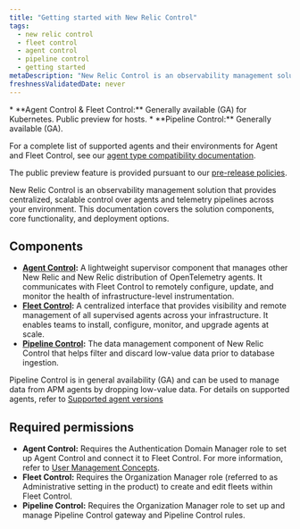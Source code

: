 ```yaml
---
title: "Getting started with New Relic Control"
tags:
  - new relic control
  - fleet control
  - agent control
  - pipeline control
  - getting started
metaDescription: "New Relic Control is an observability management solution that provides centralized, scalable control over agents and telemetry pipelines across your environment."
freshnessValidatedDate: never
---
```


<Callout title="Feature Availability">
  * **Agent Control & Fleet Control:** Generally available (GA) for Kubernetes. Public preview for hosts.
  * **Pipeline Control:** Generally available (GA).

  For a complete list of supported agents and their environments for Agent and Fleet Control, see our [agent type compatibility documentation](/docs/new-relic-control/agent-control/agent-types).

  The public preview feature is provided pursuant to our [pre-release policies](/docs/licenses/license-information/referenced-policies/new-relic-pre-release-policy).
</Callout>

New Relic Control is an observability management solution that provides centralized, scalable control over agents and telemetry pipelines across your environment. This documentation covers the solution components, core functionality, and deployment options.

## Components
- **[Agent Control](/docs/new-relic-control/agent-control/overview):** A lightweight supervisor component that manages other New Relic and New Relic distribution of OpenTelemetry agents. It communicates with Fleet Control to remotely configure, update, and monitor the health of infrastructure-level instrumentation.
- **[Fleet Control](/docs/new-relic-control/fleet-control/overview):** A centralized interface that provides visibility and remote management of all supervised agents across your infrastructure. It enables teams to install, configure, monitor, and upgrade agents at scale.
- **[Pipeline Control](/docs/new-relic-control/pipeline-control/overview):** The data management component of New Relic Control that helps filter and discard low-value data prior to database ingestion.

Pipeline Control is in general availability (GA) and can be used to manage data from APM agents by dropping low-value data. For details on supported agents, refer to [Supported agent versions](/docs/new-relic-control/pipeline-control/modify-agent-configuration/#supported-agent-versions)

## Required permissions
- **Agent Control:** Requires the Authentication Domain Manager role to set up Agent Control and connect it to Fleet Control. For more information, refer to [User Management Concepts](/docs/accounts/accounts-billing/new-relic-one-user-management/user-management-concepts/#admin-settings).
- **Fleet Control:** Requires the Organization Manager role (referred to as Administrative setting in the product) to create and edit fleets within Fleet Control.
- **Pipeline Control:** Requires the Organization Manager role to set up and manage Pipeline Control gateway and Pipeline Control rules.
